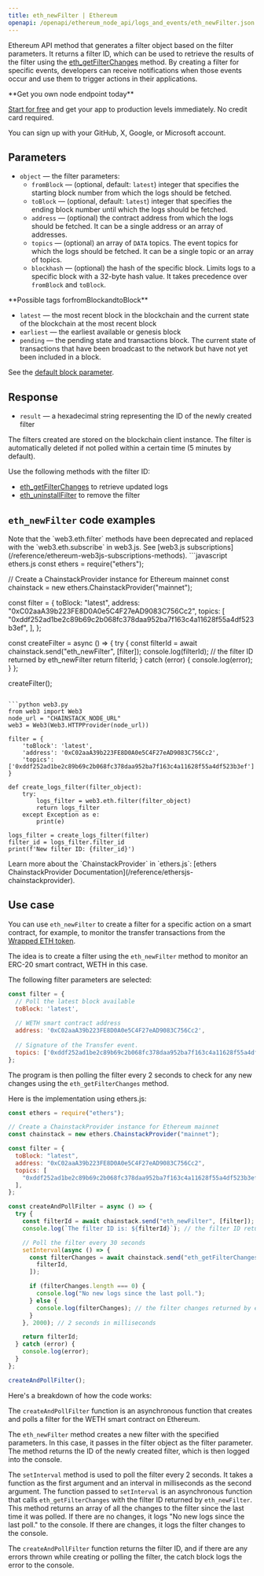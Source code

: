 ```yaml
---
title: eth_newFilter | Ethereum
openapi: /openapi/ethereum_node_api/logs_and_events/eth_newFilter.json POST /0a9d79d93fb2f4a4b1e04695da2b77a7
---
```


Ethereum API method that generates a filter object based on the filter parameters. It returns a filter ID, which can be used to retrieve the results of the filter using the [eth\_getFilterChanges](/reference/ethereum-getfilterchanges) method. By creating a filter for specific events, developers can receive notifications when those events occur and use them to trigger actions in their applications.

<Check>
**Get you own node endpoint today**

[Start for free](https://console.chainstack.com/) and get your app to production levels immediately. No credit card required.

You can sign up with your GitHub, X, Google, or Microsoft account.
</Check>


## Parameters

* `object` — the filter parameters:
  + `fromBlock` — (optional, default: `latest`) integer that specifies the starting block number from which the logs should be fetched.
  + `toBlock` — (optional, default: `latest`) integer that specifies the ending block number until which the logs should be fetched.
  + `address` — (optional) the contract address from which the logs should be fetched. It can be a single address or an array of addresses.
  + `topics` — (optional) an array of `DATA` topics. The event topics for which the logs should be fetched. It can be a single topic or an array of topics.
  + `blockhash` — (optional) the hash of the specific block. Limits logs to a specific block with a 32-byte hash value. It takes precedence over `fromBlock` and `toBlock`.

<Note>
**Possible tags forfromBlockandtoBlock**

* `latest` — the most recent block in the blockchain and the current state of the blockchain at the most recent block
* `earliest` — the earliest available or genesis block
* `pending` — the pending state and transactions block. The current state of transactions that have been broadcast to the network but have not yet been included in a block.

See the [default block parameter](https://eth.wiki/json-rpc/API#the-default-block-parameter).
</Note>


## Response

* `result` — a hexadecimal string representing the ID of the newly created filter

<Warning>
The filters created are stored on the blockchain client instance. The filter is automatically deleted if not polled within a certain time (5 minutes by default).
</Warning>


Use the following methods with the filter ID:

* [eth\_getFilterChanges](/reference/ethereum-getfilterchanges) to retrieve updated logs
* [eth\_uninstallFilter](/reference/ethereum-uninstallfilter) to remove the filter

## `eth_newFilter` code examples

<Note>
Note that the `web3.eth.filter` methods have been deprecated and replaced with the `web3.eth.subscribe` in web3.js. See [web3.js subscriptions](/reference/ethereum-web3js-subscriptions-methods).
</Note>

<CodeGroup>
```javascript ethers.js
const ethers = require("ethers");

// Create a ChainstackProvider instance for Ethereum mainnet
const chainstack = new ethers.ChainstackProvider("mainnet");

const filter = {
  toBlock: "latest",
  address: "0xC02aaA39b223FE8D0A0e5C4F27eAD9083C756Cc2",
  topics: [
    "0xddf252ad1be2c89b69c2b068fc378daa952ba7f163c4a11628f55a4df523b3ef",
  ],
};

const createFilter = async () => {
  try {
    const filterId = await chainstack.send("eth_newFilter", [filter]);
    console.log(filterId); // the filter ID returned by eth_newFilter
    return filterId;
  } catch (error) {
    console.log(error);
  }
};

createFilter();
```

```python web3.py
from web3 import Web3  
node_url = "CHAINSTACK_NODE_URL" 
web3 = Web3(Web3.HTTPProvider(node_url))

filter = {
    'toBlock': 'latest',
    'address': '0xC02aaA39b223FE8D0A0e5C4F27eAD9083C756Cc2',
    'topics': ['0xddf252ad1be2c89b69c2b068fc378daa952ba7f163c4a11628f55a4df523b3ef']
}

def create_logs_filter(filter_object):
    try:
        logs_filter = web3.eth.filter(filter_object)
        return logs_filter
    except Exception as e:
        print(e)

logs_filter = create_logs_filter(filter)
filter_id = logs_filter.filter_id
print(f'New filter ID: {filter_id}')
```
</CodeGroup>

  
<Note>
Learn more about the `ChainstackProvider` in `ethers.js`: [ethers ChainstackProvider Documentation](/reference/ethersjs-chainstackprovider).
</Note>


## Use case

You can use `eth_newFilter` to create a filter for a specific action on a smart contract, for example, to monitor the transfer transactions from the [Wrapped ETH token](https://etherscan.io/token/0xc02aaa39b223fe8d0a0e5c4f27ead9083c756cc2).

The idea is to create a filter using the `eth_newFilter` method to monitor an ERC-20 smart contract, WETH in this case.

The following filter parameters are selected:

```javascript filter_params
const filter = {
  // Poll the latest block available
  toBlock: 'latest',	
  
  // WETH smart contract address
  address: '0xC02aaA39b223FE8D0A0e5C4F27eAD9083C756Cc2',
  
  // Signature of the Transfer event.
  topics: ['0xddf252ad1be2c89b69c2b068fc378daa952ba7f163c4a11628f55a4df523b3ef'], 
};
```


The program is then polling the filter every 2 seconds to check for any new changes using the `eth_getFilterChanges` method.

Here is the implementation using ethers.js:

```javascript index.js
const ethers = require("ethers");

// Create a ChainstackProvider instance for Ethereum mainnet
const chainstack = new ethers.ChainstackProvider("mainnet");

const filter = {
  toBlock: "latest",
  address: "0xC02aaA39b223FE8D0A0e5C4F27eAD9083C756Cc2",
  topics: [
    "0xddf252ad1be2c89b69c2b068fc378daa952ba7f163c4a11628f55a4df523b3ef",
  ],
};

const createAndPollFilter = async () => {
  try {
    const filterId = await chainstack.send("eth_newFilter", [filter]);
    console.log(`The filter ID is: ${filterId}`); // the filter ID returned by eth_newFilter

    // Poll the filter every 30 seconds
    setInterval(async () => {
      const filterChanges = await chainstack.send("eth_getFilterChanges", [
        filterId,
      ]);

      if (filterChanges.length === 0) {
        console.log("No new logs since the last poll.");
      } else {
        console.log(filterChanges); // the filter changes returned by eth_getFilterChanges
      }
    }, 2000); // 2 seconds in milliseconds

    return filterId;
  } catch (error) {
    console.log(error);
  }
};

createAndPollFilter();
```


Here's a breakdown of how the code works:

The `createAndPollFilter` function is an asynchronous function that creates and polls a filter for the WETH smart contract on Ethereum.

The `eth_newFilter` method creates a new filter with the specified parameters. In this case, it passes in the filter object as the filter parameter. The method returns the ID of the newly created filter, which is then logged into the console.

The `setInterval` method is used to poll the filter every 2 seconds. It takes a function as the first argument and an interval in milliseconds as the second argument. The function passed to `setInterval` is an asynchronous function that calls `eth_getFilterChanges` with the filter ID returned by `eth_newFilter`. This method returns an array of all the changes to the filter since the last time it was polled. If there are no changes, it logs "No new logs since the last poll." to the console. If there are changes, it logs the filter changes to the console.

The `createAndPollFilter` function returns the filter ID, and if there are any errors thrown while creating or polling the filter, the catch block logs the error to the console.
